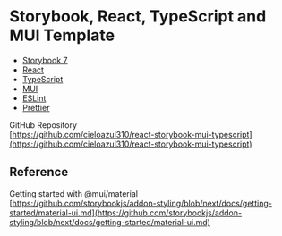 
<Meta title="Example/Introduction" />

# Storybook, React, TypeScript and MUI Template

- [Storybook 7]
- [React]
- [TypeScript]
- [MUI]
- [ESLint]
- [Prettier]

GitHub Repository  
[https://github.com/cieloazul310/react-storybook-mui-typescript](https://github.com/cieloazul310/react-storybook-mui-typescript)

## Reference

Getting started with @mui/material  
[https://github.com/storybookjs/addon-styling/blob/next/docs/getting-started/material-ui.md](https://github.com/storybookjs/addon-styling/blob/next/docs/getting-started/material-ui.md)

[Storybook 7]: https://storybook.js.org/ "Storybook"
[React]: https://reactjs.org/ "React"
[TypeScript]: https://www.typescriptlang.org/ "TypeScript"
[MUI]: https://mui.com/ "MUI"
[ESLint]: https://eslint.org/ "ESLint"
[Prettier]: https://prettier.io/ "Prettier"
